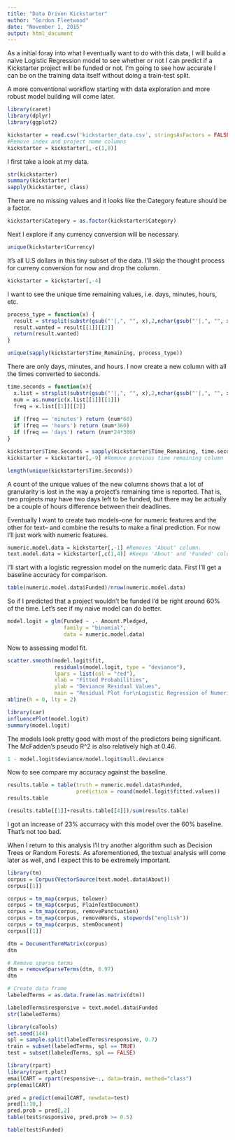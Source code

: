 ```yaml
---
title: "Data Driven Kickstarter"
author: "Gordon Fleetwood"
date: "November 1, 2015"
output: html_document
---
```


As a initial foray into what I eventually want to do with this data, I will build a naive Logistic Regression model to see whether or not I can predict if a Kickstarter project will be funded or not. I'm going to see how accurate I can be on the training data itself without doing a train-test split.  

A more conventional workflow starting with data exploration and more robust model building will come later.

```r
library(caret)
library(dplyr)
library(ggplot2)

kickstarter = read.csv('kickstarter_data.csv', stringsAsFactors = FALSE)
#Remove index and project name columns
kickstarter = kickstarter[,-c(1,8)] 
```

I first take a look at my data.

```r
str(kickstarter)
summary(kickstarter)
sapply(kickstarter, class)
```

There are no missing values and it looks like the Category feature should be a factor.

```r
kickstarter$Category = as.factor(kickstarter$Category)
```

Next I explore if any currency conversion will be necessary.

```r
unique(kickstarter$Currency)
```

It's all U.S dollars in this tiny subset of the data. I'll skip the thought process for curreny conversion for now and drop the column.

```r
kickstarter = kickstarter[,-4]
```

I want to see the unique time remaining values, i.e. days, minutes, hours, etc.

```r
process_type = function(x) {
  result = strsplit(substr(gsub("'|,", "", x),2,nchar(gsub("'|,", "", x))-1), " ")
  result.wanted = result[[1]][[2]]
  return(result.wanted)
}

unique(sapply(kickstarter$Time_Remaining, process_type))
```

There are only days, minutes, and hours. I now create a new column with all the times converted to seconds.

```r
time.seconds = function(x){
  x.list = strsplit(substr(gsub("'|,", "", x),2,nchar(gsub("'|,", "", x))-1), " ")
  num = as.numeric(x.list[[1]][[1]])
  freq = x.list[[1]][[2]]
  
  if (freq == 'minutes') return (num*60)
  if (freq == 'hours') return (num*360)
  if (freq == 'days') return (num*24*360)
}

kickstarter$Time.Seconds = sapply(kickstarter$Time_Remaining, time.seconds)
kickstarter = kickstarter[,-9] #Remove previous time remaining column

length(unique(kickstarter$Time.Seconds))
```

A count of the unique values of the new columns shows that a lot of granularity is lost in the way a project's remaining time is reported. That is, two projects may have two days left to be funded, but there may be actually be a couple of hours difference between their deadlines.

Eventually I want to create two models--one for numeric features and the other for text-- and combine the results to make a final prediction. For now I'll just work with numeric features.

```r
numeric.model.data = kickstarter[,-1] #Removes 'About' column.
text.model.data = kickstarter[,c(1,4)] #Keeps 'About' and 'Funded' columns.
```

I'll start with a logistic regression model on the numeric data. First I'll get a baseline accuracy for comparison.

```r
table(numeric.model.data$Funded)/nrow(numeric.model.data)
```

So if I predicted that a project wouldn't be funded I'd be right around 60% of the time. Let's see if my naive model can do better.

```r
model.logit = glm(Funded ~ .- Amount.Pledged, 
                  family = "binomial", 
                  data = numeric.model.data)
```

Now to assessing model fit.

```r
scatter.smooth(model.logit$fit,
               residuals(model.logit, type = "deviance"),
               lpars = list(col = "red"),
               xlab = "Fitted Probabilities",
               ylab = "Deviance Residual Values",
               main = "Residual Plot for\nLogistic Regression of Numeric Kickstarter Data")
abline(h = 0, lty = 2)

library(car)
influencePlot(model.logit)
summary(model.logit) 
```

The models look pretty good with most of the predictors being significant. The McFadden's pseudo R^2 is also relatively high at 0.46.

```r
1 - model.logit$deviance/model.logit$null.deviance
```

Now to see compare my accuracy against the baseline.

```r
results.table = table(truth = numeric.model.data$Funded, 
                      prediction = round(model.logit$fitted.values))
results.table

(results.table[[1]]+results.table[[4]])/sum(results.table)
```

I got an increase of 23% accurracy with this model over the 60% baseline. That's not too bad.

When I return to this analysis I'll try another algorithm such as Decision Trees or Random Forests. As aforementioned, the textual analysis will come later as well, and I expect this to be extremely important.

```r
library(tm)
corpus = Corpus(VectorSource(text.model.data$About))
corpus[[1]]

corpus = tm_map(corpus, tolower)
corpus = tm_map(corpus, PlainTextDocument)
corpus = tm_map(corpus, removePunctuation)
corpus = tm_map(corpus, removeWords, stopwords("english"))
corpus = tm_map(corpus, stemDocument)
corpus[[1]]
```


```r
dtm = DocumentTermMatrix(corpus)
dtm

# Remove sparse terms
dtm = removeSparseTerms(dtm, 0.97)
dtm

# Create data frame
labeledTerms = as.data.frame(as.matrix(dtm))
```

```r
labeledTerms$responsive = text.model.data$Funded
str(labeledTerms)
```

```r
library(caTools)
set.seed(144)
spl = sample.split(labeledTerms$responsive, 0.7)
train = subset(labeledTerms, spl == TRUE)
test = subset(labeledTerms, spl == FALSE)

library(rpart)
library(rpart.plot)
emailCART = rpart(responsive~., data=train, method="class")
prp(emailCART)

pred = predict(emailCART, newdata=test)
pred[1:10,]
pred.prob = pred[,2]
table(test$responsive, pred.prob >= 0.5)

table(test$Funded)
```

